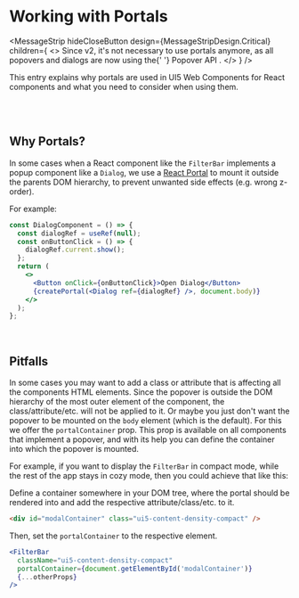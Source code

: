 
<Meta title="Working with Portals" />

# Working with Portals

<MessageStrip
  hideCloseButton
  design={MessageStripDesign.Critical}
  children={
    <>
      Since v2, it's not necessary to use portals anymore, as all popovers and dialogs are now using the{' '}
      <ui5-link target="_blank" href="https://developer.mozilla.org/en-US/docs/Web/API/Popover_API">
        Popover API
      </ui5-link>
      .
    </>
  }
/>

This entry explains why portals are used in UI5 Web Components for React components and what you need to consider when using them.

<br />

<TableOfContent headingSelector="h2" />

<br />

## Why Portals?

In some cases when a React component like the `FilterBar` implements a popup component like a `Dialog`, we use a [React Portal](https://react.dev/reference/react-dom/createPortal) to mount it outside the parents DOM hierarchy, to prevent unwanted side effects (e.g. wrong z-order).

For example:

```jsx
const DialogComponent = () => {
  const dialogRef = useRef(null);
  const onButtonClick = () => {
    dialogRef.current.show();
  };
  return (
    <>
      <Button onClick={onButtonClick}>Open Dialog</Button>
      {createPortal(<Dialog ref={dialogRef} />, document.body)}
    </>
  );
};
```

<br />

## Pitfalls

In some cases you may want to add a class or attribute that is affecting all the components HTML elements. Since the popover is outside the DOM hierarchy of the most outer element of the component, the class/attribute/etc. will not be applied to it.
Or maybe you just don't want the popover to be mounted on the `body` element (which is the default).
For this we offer the `portalContainer` prop. This prop is available on all components that implement a popover, and with its help you can define the container into which the popover is mounted.

For example, if you want to display the `FilterBar` in compact mode, while the rest of the app stays in cozy mode, then you could achieve that like this:

Define a container somewhere in your DOM tree, where the portal should be rendered into and add the respective attribute/class/etc. to it.

```html
<div id="modalContainer" class="ui5-content-density-compact" />
```

Then, set the `portalContainer` to the respective element.

```jsx
<FilterBar
  className="ui5-content-density-compact"
  portalContainer={document.getElementById('modalContainer')}
  {...otherProps}
/>
```

<Footer style={{ position: 'fixed', bottom: 0, zIndex: 2 }} />
